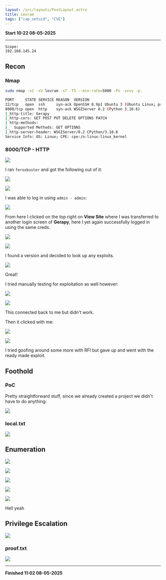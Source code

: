 ```yaml
---
layout: /src/layouts/PostLayout.astro
title: Levram
tags: ["cap_setuid", "CVE"]
---
```

**Start 10:22 08-05-2025**

---
```
Scope:
192.168.145.24
```
## Recon

### Nmap

```bash
sudo nmap -sC -sV levram -sT -T5 --min-rate=5000 -Pn -vvvv -p-

PORT     STATE SERVICE REASON  VERSION
22/tcp   open  ssh     syn-ack OpenSSH 8.9p1 Ubuntu 3 (Ubuntu Linux; protocol 2.0)
8000/tcp open  http    syn-ack WSGIServer 0.2 (Python 3.10.6)
|_http-title: Gerapy
|_http-cors: GET POST PUT DELETE OPTIONS PATCH
| http-methods: 
|_  Supported Methods: GET OPTIONS
|_http-server-header: WSGIServer/0.2 CPython/3.10.6
Service Info: OS: Linux; CPE: cpe:/o:linux:linux_kernel
```

### 8000/TCP - HTTP

![](../../../assets/316dc51faf1b20616d9d8b78796749e1.png)

I ran `feroxbuster` and got the following out of it:

![](../../../assets/e132ee6e03f3e58a3a95d5c449b54633.png)

![](../../../assets/92b168ce0532b8f32a7b721695062a51.png)

I was able to log in using `admin - admin`:

![](../../../assets/28f6d2f2ab4257b33684f137911ff03a.png)

From here I clicked on the top right on **View Site** where I was transferred to another login screen of **Gerapy**, here I yet again successfully logged in using the same creds.

![](../../../assets/fd9a01791db712b34d0d82fc8d549dcc.png)

![](../../../assets/5687c37bc33c4689d7f06bdc434f6edb.png)

I found a version and decided to look up any exploits.

![](../../../assets/e81f06b5e424526329f3819a622d6bc3.png)

Great!

I tried manually testing for exploitation as well however:

![](../../../assets/d3147ed7c47c54dfc95856a03dfeba1a.png)

![](../../../assets/0d531a404405925e175e86d80543817c.png)

This connected back to me but didn't work.

Then it clicked with me:

![](../../../assets/f6f8d58b05657bbb7f6a7c1c39125cc3.png)

![](../../../assets/f38f6b9c7aa891187a9c11f86d4ac12a.png)

I tried goofing around some more with RFI but gave up and went with the ready made exploit.

## Foothold
### PoC

Pretty straightforward stuff, since we already created a project we didn't have to do anything:

![](../../../assets/a5f1a17450c7d93657363e649ad02f4e.png)

### local.txt

![](../../../assets/5f7bb60be370827cb21223db3f690059.png)

## Enumeration

![](../../../assets/b76143c5a1c3fb1a078becd22142e4ec.png)

![](../../../assets/e8b659437e51c011e0cae945bfb3c6a5.png)

![](../../../assets/b9a09dc4a4d80ed1be715c6e818b9742.png)

![](../../../assets/ba61ce6aa6bb47cdf9fa8cebfdc31b82.png)

![](../../../assets/7841ee2f591897c0633d2b0d0bc0f076.png)

Hell yeah

## Privilege Escalation

![](../../../assets/cf15295e24f08f3d630706cbe5c9e07d.png)

### proof.txt

![](../../../assets/7f6703e6c878fe7a9d64da86786ed119.png)

---

**Finished 11:02 08-05-2025**

[^Links]: [[OSCP Prep]]

